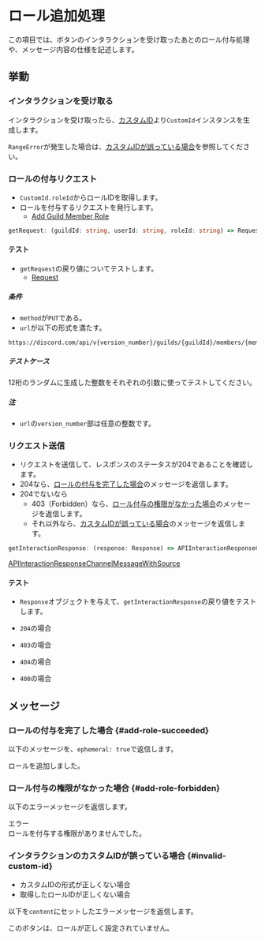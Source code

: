 
# ロール追加処理

この項目では、ボタンのインタラクションを受け取ったあとのロール付与処理や、メッセージ内容の仕様を記述します。

## 挙動
### インタラクションを受け取る
インタラクションを受け取ったら、[カスタムID](./custom-id)より`CustomId`インスタンスを生成します。

`RangeError`が発生した場合は、[カスタムIDが誤っている場合](#invalid-custom-id)を参照してください。

### ロールの付与リクエスト
- `CustomId.roleId`からロールIDを取得します。
- ロールを付与するリクエストを発行します。
  - [Add Guild Member Role](https://discord.com/developers/docs/resources/guild#add-guild-member-role)

```ts
getRequest: (guildId: string, userId: string, roleId: string) => Request
```

#### テスト

- `getRequest`の戻り値についてテストします。
  - [Request](https://developer.mozilla.org/ja/docs/Web/API/Request)

##### 条件 
- `method`が`PUT`である。
- `url`が以下の形式を満たす。
```
https://discord.com/api/v{version_number}/guilds/{guildId}/members/{memberId}/roles/{roleId}
```

##### テストケース
12桁のランダムに生成した整数をそれぞれの引数に使ってテストしてください。

##### 注
- `url`の`version_number`部は任意の整数です。

### リクエスト送信

- リクエストを送信して、レスポンスのステータスが204であることを確認します。
 - 204なら、[ロールの付与を完了した場合](#add-role-suceeded)のメッセージを返信します。
  - 204でないなら
    - 403（Forbidden）なら、[ロール付与の権限がなかった場合](#add-role-forbidden)のメッセージを返信します。
    - それ以外なら、[カスタムIDが誤っている場合](#invalid-custom-id)のメッセージを返信します。

```ts
getInteractionResponse: (response: Response) => APIInteractionResponseChannelMessageWithSource
```   

[APIInteractionResponseChannelMessageWithSource](https://discord-api-types.dev/api/discord-api-types-v9/interface/APIInteractionResponseChannelMessageWithSource)

#### テスト

- `Response`オブジェクトを与えて、`getInteractionResponse`の戻り値をテストします。

- `204`の場合
- `403`の場合
- `404`の場合
- `400`の場合

## メッセージ
### ロールの付与を完了した場合 {#add-role-succeeded}
以下のメッセージを、`ephemeral: true`で返信します。

<Messages>
  <Bot>
    <div slot="interactions">
      <Interaction ephemeral={true} /> 
    </div>
    ロールを追加しました。
  </Bot>
</Messages>

### ロール付与の権限がなかった場合 {#add-role-forbidden}
以下のエラーメッセージを返信します。

<Messages>
  <Bot>
    <div slot="interactions">
      <Interaction />
    </div>
    <Markdown>
      <Mention type="role" roleColor="red">エラー</Mention>
      <br />
      ロールを付与する権限がありませんでした。
    </Markdown>
  </Bot>
</Messages>

### インタラクションのカスタムIDが誤っている場合 {#invalid-custom-id}

- カスタムIDの形式が正しくない場合
- 取得したロールIDが正しくない場合

以下を`content`にセットしたエラーメッセージを返信します。

<Messages>
  <Bot>
    このボタンは、ロールが正しく設定されていません。
  </Bot>
</Messages>
